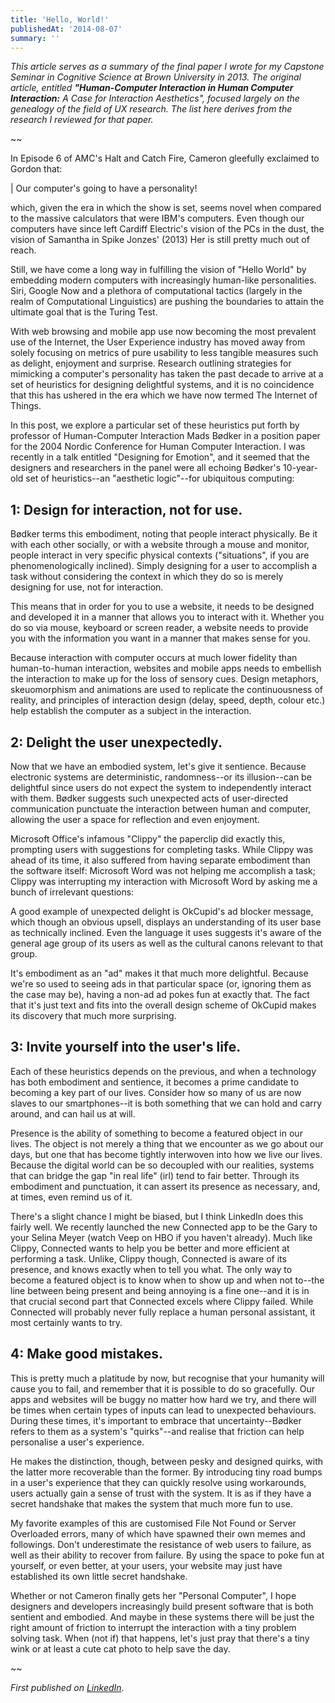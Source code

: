 ```yaml
---
title: 'Hello, World!'
publishedAt: '2014-08-07'
summary: ''
---
```


_This article serves as a summary of the final paper I wrote for my Capstone Seminar in Cognitive Science at Brown
University in 2013. The original article, entitled **"Human-Computer Interaction
in Human Computer Interaction:** A Case for Interaction Aesthetics", focused
largely on the genealogy of the field of UX research. The list here derives from
the research I reviewed for that paper._

~~

In Episode 6 of AMC's Halt and Catch Fire, Cameron gleefully exclaimed to Gordon
that:

| Our computer's going to have a personality!

which, given the era in which the show is set, seems novel when compared to the
massive calculators that were IBM's computers. Even though our computers have
since left Cardiff Electric's vision of the PCs in the dust, the vision of
Samantha in Spike Jonzes' (2013) Her is still pretty much out of reach.

Still, we have come a long way in fulfilling the vision of "Hello World" by
embedding modern computers with increasingly human-like personalities. Siri,
Google Now and a plethora of computational tactics (largely in the realm of
Computational Linguistics) are pushing the boundaries to attain the ultimate
goal that is the Turing Test.

With web browsing and mobile app use now becoming the most prevalent use of the
Internet, the User Experience industry has moved away from solely focusing on
metrics of pure usability to less tangible measures such as delight, enjoyment
and surprise. Research outlining strategies for mimicking a computer's
personality has taken the past decade to arrive at a set of heuristics for
designing delightful systems, and it is no coincidence that this has ushered in
the era which we have now termed The Internet of Things.

In this post, we explore a particular set of these heuristics put forth by
professor of Human-Computer Interaction Mads Bødker in a position paper for the
2004 Nordic Conference for Human Computer Interaction. I was recently in a talk
entitled "Designing for Emotion", and it seemed that the designers and
researchers in the panel were all echoing Bødker's 10-year-old set of
heuristics--an "aesthetic logic"--for ubiquitous computing:

## 1: Design for interaction, not for use.
Bødker terms this embodiment, noting that people interact physically. Be it with
each other socially, or with a website through a mouse and monitor, people
interact in very specific physical contexts ("situations", if you are
phenomenologically inclined). Simply designing for a user to accomplish a task
without considering the context in which they do so is merely designing for use,
not for interaction.

This means that in order for you to use a website, it needs to be designed and
developed it in a manner that allows you to interact with it. Whether you do so
via mouse, keyboard or screen reader, a website needs to provide you with the
information you want in a manner that makes sense for you.

Because interaction with computer occurs at much lower fidelity than
human-to-human interaction, websites and mobile apps needs to embellish the
interaction to make up for the loss of sensory cues. Design metaphors,
skeuomorphism and animations are used to replicate the continuousness of
reality, and principles of interaction design (delay, speed, depth, colour etc.)
help establish the computer as a subject in the interaction.

## 2: Delight the user unexpectedly.
Now that we have an embodied system, let's give it sentience. Because electronic
systems are deterministic, randomness--or its illusion--can be delightful since
users do not expect the system to independently interact with them. Bødker
suggests such unexpected acts of user-directed communication punctuate the
interaction between human and computer, allowing the user a space for reflection
and even enjoyment.

Microsoft Office's infamous "Clippy" the paperclip did exactly this, prompting
users with suggestions for completing tasks. While Clippy was ahead of its time,
it also suffered from having separate embodiment than the software itself:
Microsoft Word was not helping me accomplish a task; Clippy was interrupting my
interaction with Microsoft Word by asking me a bunch of irrelevant questions:





A good example of unexpected delight is OkCupid's ad blocker message, which
though an obvious upsell, displays an understanding of its user base as
technically inclined. Even the language it uses suggests it's aware of the
general age group of its users as well as the cultural canons relevant to that
group.

It's embodiment as an "ad" makes it that much more delightful. Because we're so
used to seeing ads in that particular space (or, ignoring them as the case may
be), having a non-ad ad pokes fun at exactly that. The fact that it's just text
and fits into the overall design scheme of OkCupid makes its discovery that much
more surprising.

## 3: Invite yourself into the user's life.
Each of these heuristics depends on the previous, and when a technology has both
embodiment and sentience, it becomes a prime candidate to becoming a key part of
our lives. Consider how so many of us are now slaves to our smartphones--it is
both something that we can hold and carry around, and can hail us at will.

Presence is the ability of something to become a featured object in our lives.
The object is not merely a thing that we encounter as we go about our days, but
one that has become tightly interwoven into how we live our lives. Because the
digital world can be so decoupled with our realities, systems that can bridge
the gap "in real life" (irl) tend to fair better. Through its embodiment and
punctuation, it can assert its presence as necessary, and, at times, even remind
us of it.

There's a slight chance I might be biased, but I think LinkedIn does this fairly
well. We recently launched the new Connected app to be the Gary to your Selina
Meyer (watch Veep on HBO if you haven't already). Much like Clippy, Connected wants to help you be better and more efficient at performing
a task. Unlike, Clippy though, Connected is aware of its presence, and knows
exactly when to tell you what. The only way to become a featured object is to
know when to show up and when not to--the line between being present and being
annoying is a fine one--and it is in that crucial second part that Connected
excels where Clippy failed. While Connected will probably never fully replace a
human personal assistant, it most certainly wants to try.



## 4: Make good mistakes.
This is pretty much a platitude by now, but recognise that your humanity will
cause you to fail, and remember that it is possible to do so gracefully. Our
apps and websites will be buggy no matter how hard we try, and there will be
times when certain types of inputs can lead to unexpected behaviours. During
these times, it's important to embrace that uncertainty--Bødker refers to them
as a system's "quirks"--and realise that friction can help personalise a user's
experience.

He makes the distinction, though, between pesky and designed quirks, with the
latter more recoverable than the former. By introducing tiny road bumps in a
user's experience that they can quickly resolve using workarounds, users
actually gain a sense of trust with the system. It is as if they have a secret
handshake that makes the system that much more fun to use.

My favorite examples of this are customised File Not Found or Server Overloaded
errors, many of which have spawned their own memes and followings. Don't
underestimate the resistance of web users to failure, as well as their ability
to recover from failure. By using the space to poke fun at yourself, or even
better, at your users, your website may just have established its own little
secret handshake.

Whether or not Cameron finally gets her "Personal Computer", I hope designers
and developers increasingly build present software that is both sentient and
embodied. And maybe in these systems there will be just the right amount of
friction to interrupt the interaction with a tiny problem solving task. When
(not if) that happens, let's just pray that there's a tiny wink or at least a
cute cat photo to help save the day.

~~

*First published on [LinkedIn](https://www.linkedin.com/pulse/20140807143611-23794322-hello-world/?trackingId=VX2IMv%2FKRvG043NmWmnJCw%3D%3D)*.